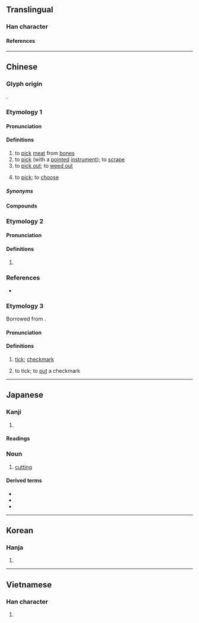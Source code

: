 {{character info}}
==Translingual==

===Han character===
{{Han char|rn=18|rad=刀|as=08|sn=10|four=62200|canj=AHLN|ids=⿰易刂}}

====References====
{{Han ref|kx=0140.350|dkj=02031|dj=0320.080|hdz=10344.060|uh=5254}}

----

==Chinese==

===Glyph origin===
{{Han etym}}
{{Han compound|易|刀|ls=psc|c1=p|c2=s|t2=knife}}.

===Etymology 1===
{{zh-forms|ss=𰄝}}

====Pronunciation====
{{zh-pron
|m=tī,tì,2nb=nonstandard or dialectal
|m-s=ti2/ti1
|c=tik1
|c-t=tet2
|g=tit6
|h=pfs=thit;gd=tid5
|j=tieh4
|mb=tĭ
|md=ték
|mn=thak/xm,zz,tw:thek/qz:thiak
|mn_note=thak - vernacular; thek/thiak - literary
|mn-t=tag4/têg4
|mn-t_note=tag4 - vernacular; têg4 - literary
|w=4thiq
|x=ti6
|mc=y
|oc=1,y
|cat=v
}}

====Definitions====
{{zh-hanzi}}

# to [[pick]] [[meat]] from [[bone]]s
# to [[pick]] (with a [[pointed]] [[instrument]]); to [[scrape]]
# to [[pick out]]; to [[weed out]]
# {{lb|zh|dialectal}} to [[pick]]; to [[choose]]

=====Synonyms=====
{{zh-dial|選}}

====Compounds====
{{zh-der|刳剔|剔團圓|剔團圞|剔子|剔帚|剔抉|剔抽禿刷|剔抽禿揣|剔撥|剔牙|剔犀|剔留禿魯|剔紅|剔莊貨|剔蠍撩蜂|剔豎|剔透|剔透玲瓏|剔除|剔騰|剔齒纖|剝皮剔骨|抉剔|挑剔|搜剔|搜根剔齒|晶瑩剔透|柳眉剔豎|爬梳剔抉|爬羅剔抉|玲瓏剔透|興利剔弊|剔手邊}}

===Etymology 2===
{{zh-forms}}

====Pronunciation====
{{zh-pron
|m=tì
|c=tai3
|oc=2,n
|cat=v
}}

====Definitions====
{{zh-hanzi}}
# {{zh-alt-form|剃|to [[shave]]}}

===References===
* {{R:yue:Hanzi}}

===Etymology 3===
Borrowed from {{bor|yue|en|tick}}.
====Pronunciation====
{{zh-pron
|c=tik1
|cat=v,c:n
}}
====Definitions====
{{zh-hanzi}}
# {{lb|zh|Cantonese}} [[tick]]; [[checkmark]]
# {{lb|zh|Cantonese}} to tick; to [[put]] a checkmark

----

==Japanese==

===Kanji===
{{ja-kanji|grade=|rs=刀08}}

# {{rfdef|ja|sort=刀08}}

====Readings====
{{ja-readings
|on=てき, てい
|kun=えぐる, そる
}}

===Noun===
{{ja-noun|てき}}

# [[cutting]]

====Derived terms====
{{der-top}}
* {{ja-r|剔%出|てき%しゅつ}}
* {{ja-r|剔%除|てき%じょ}}
* {{ja-r|剔%抉|てっ%けつ}}
{{der-bottom}}

----

==Korean==

===Hanja===
{{ko-hanja|척}}

# {{rfdef|ko|sort=刀08}}

----

==Vietnamese==

===Han character===
{{vi-readings|reading=[[dịch]], [[tích]]|rs=刀08}}

# {{rfdef|vi|sort=刀08}}